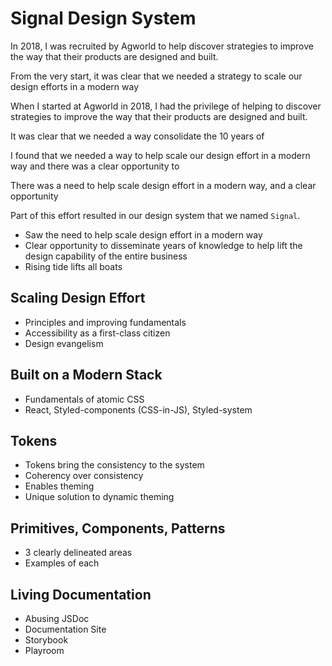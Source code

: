 
<Meta
  description="Signal Design System"
  url="https://phobon.io"
  image="https://phobon.io/static/phbn.webp" />

# Signal Design System

In 2018, I was recruited by Agworld to help discover strategies to improve the way that their products are designed and built.



From the very start, it was clear that we needed a strategy to scale our design efforts in a modern way



When I started at Agworld in 2018, I had the privilege of helping to discover strategies to improve the way that their products are designed and built. 

It was clear that we needed a way consolidate the 10 years of 

I found that we needed a way to help scale our design effort in a modern way and there was a clear opportunity to 

There was a need to help scale design effort in a modern way, and a clear opportunity

Part of this effort resulted in our design system that we named `Signal`.



- Saw the need to help scale design effort in a modern way
- Clear opportunity to disseminate years of knowledge to help lift the design capability of the entire business
- Rising tide lifts all boats

## Scaling Design Effort

- Principles and improving fundamentals
- Accessibility as a first-class citizen
- Design evangelism

## Built on a Modern Stack

- Fundamentals of atomic CSS
- React, Styled-components (CSS-in-JS), Styled-system

## Tokens

- Tokens bring the consistency to the system
- Coherency over consistency
- Enables theming
- Unique solution to dynamic theming

## Primitives, Components, Patterns

- 3 clearly delineated areas
- Examples of each

## Living Documentation

- Abusing JSDoc
- Documentation Site
- Storybook
- Playroom


